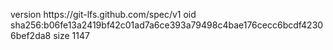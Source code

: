 version https://git-lfs.github.com/spec/v1
oid sha256:b06fe13a2419bf42c01ad7a6ce393a79498c4bae176cecc6bcdf42306bef2da8
size 1147
